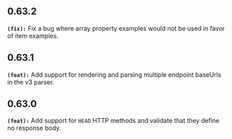 ## 0.63.2
**`(fix):`** Fix a bug where array property examples would not be used in favor of item examples.


## 0.63.1
**`(feat):`** Add support for rendering and parsing multiple endpoint baseUrls in the v3 parser.


## 0.63.0
**`(feat):`** Add support for `HEAD` HTTP methods and validate that they define no response body.


